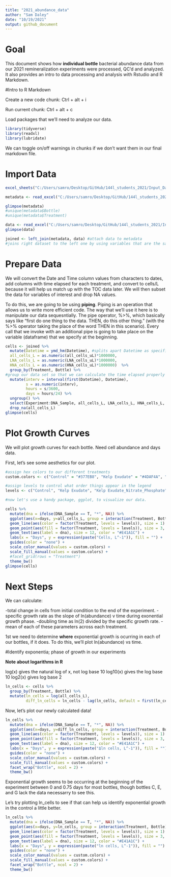 ```yaml
---
title: "2021_abundance_data"
author: "Sam Daley"
date: "10/19/2021"
output: github_document
---
```

# Goal

This document shows how **individual bottle** bacterial abundance data from our 2021 remineralization experiments were processed, QC'd and analyzed. It also provides an intro to data processing and analysis with Rstudio and R Markdown.


#Intro to R Markdown

Create a new code chunk: Ctrl + alt + i

Run current chunk: Ctrl + alt + c

Load packages that we'll need to analyze our data.
```r
library(tidyverse)
library(readxl)
library(lubridate)
```

We can toggle on/off warnings in chunks if we don't want them in our final markdown file.

# Import Data

```r
excel_sheets("C:/Users/samro/Desktop/GitHub/144l_students_2021/Input_Data/week4/144L_2021_BactAbund.xlsx")

metadata <- read_excel("C:/Users/samro/Desktop/GitHub/144l_students_2021/Input_Data/week4/144L_2021_BactAbund.xlsx", sheet = "Metadata")

glimpse(metadata)
#unique(metadata$Bottle)
#unique(metadata$Treatment)

data <- read_excel("C:/Users/samro/Desktop/GitHub/144l_students_2021/Input_Data/week4/144L_2021_BactAbund.xlsx", sheet = "Data")
glimpse(data)

joined <- left_join(metadata, data) #attach data to metadata
#joins right dataset to the left one by using variables that are the same across the two dataframes

```
# Prepare Data

We will convert the Date and Time column values from characters to dates, add columns with time elapsed for each treatment, and convert to cells/L because it will help us match up with the TOC data later. We will then subset the data for variables of interest and drop NA values.

To do this, we are going to be using **piping**. Piping is an operation that allows us to write more efficient code. The way that we'll use it here is to manipulate our data sequesntially. The pipe operator, %>%, which basically says like "first do one thing to the data. THEN, do this other thing." (with the %>% operator taking the place of the word THEN in this scenario). Every call that we invoke with an additional pipe is going to take place on the variable (dataframe) that we specify at the beginning.


```r
cells <- joined %>%
  mutate(Datetime = ymd_hm(Datetime), #splits apart Datetime as specified
  all_cells_L = as.numeric(all_cells_uL)*1000000,
  LNA_cells_L = as.numeric(LNA_cells_uL)*1000000,
  HNA_cells_L = as.numeric(HNA_cells_uL)*1000000)  %>%
  group_by(Treatment, Bottle) %>%
#group our data set so that we can calculate the time elapsed properly
  mutate(interv = interval(first(Datetime), Datetime),
         s = as.numeric(interv),
         hours = s/3600,
         days = hours/24) %>%
  ungroup() %>%
  select(Experiment:DNA_Sample, all_cells_L, LNA_cells_L, HNA_cells_L, hours, days) %>%
  drop_na(all_cells_L)
glimpse(cells)

```

# Plot Growth Curves

We will plot growth curves for each bottle. Need cell abundance and days data.

First, let's see some aesthetics for our plot.

```r
#assign hex colors to our different treatments
custom.colors <- c("Control" = "#377EB8", "Kelp Exudate" = "#4DAF4A", "Kelp Exudate_Nitrate_Phosphate" = "#E41A1C", "Glucose_Nitrate_Phosphate" = "#FF7F00")

#assign levels to control what order things appear in the legend
levels <- c("Control", "Kelp Exudate", "Kelp Exudate_Nitrate_Phosphate", "Glucose_Nitrate_Phosphate")

#now let's use a handy package, ggplot, to visualize our data.

cells %>%
  mutate(dna = ifelse(DNA_Sample == T, "*", NA)) %>%
  ggplot(aes(x=days, y=all_cells_L, group = interaction(Treatment, Bottle))) +
  geom_line(aes(color = factor(Treatment, levels = levels)), size = 1) +
  geom_point(aes(fill = factor(Treatment, levels = levels)), size = 3, color = "black", shape = 21) +
  geom_text(aes(label = dna), size = 12, color = "#E41A1C") +
  labs(x = "Days", y = expression(paste("Cells, L^-1")), fill = "") +
  guides(color = "none") +
  scale_color_manual(values = custom.colors) +
  scale_fill_manual(values = custom.colors) +
  #facet_grid(rows = "Treatment")
  theme_bw()
glimpse(cells)
```


# Next Steps

We can calculate:

-total change in cells from initial condition to the end of the experiment.
-specific growth rate as the slope of ln(abundance) v time during exonential growth phase.
-doubling time as ln(2) divided by the specific growth rate.
-mean of each of these parameters across each treatment.

1st we need to determine **where** exponential growth is ocurring in each of our bottles, if it does. To do this, we'll plot ln(abundance) vs time.

#Identify exponentia; phase of growth in our experiments

**Note about logarithms in R**

log(x) gives the natural log of x, not log base 10
log10(x) gives the log base 10
log2(x) gives log base 2

```r
ln_cells <- cells %>%
  group_by(Treatment, Bottle) %>%
  mutate(ln_cells = log(all_cells_L),
         diff_ln_cells = ln_cells - lag(ln_cells, default = first(ln_cells)))
```

Now, let's plot our newly calculated data!

```r
ln_cells %>%
  mutate(dna = ifelse(DNA_Sample == T, "*", NA)) %>%
  ggplot(aes(x=days, y=diff_ln_cells, group = interaction(Treatment, Bottle))) +
  geom_line(aes(color = factor(Treatment, levels = levels)), size = 1) +
  geom_point(aes(fill = factor(Treatment, levels = levels)), size = 3, color = "black", shape = 21) +
  geom_text(aes(label = dna), size = 12, color = "#E41A1C") +
  labs(x = "Days", y = expression(paste("Δln cells, L^-1")), fill = "") +
  guides(color = "none") +
  scale_color_manual(values = custom.colors) +
  scale_fill_manual(values = custom.colors) +
  facet_wrap("Bottle", ncol = 2) +
  theme_bw()
```
Exponential growth seems to be occurring at the beginning of the experiment between 0 and 0.75 days for most bottles, though bottles C, E, and G lack the data necessarry to see this.

Le's try plotting ln_cells to see if that can help us identify exponential growth in the control a little better. 

```r
ln_cells %>%
  mutate(dna = ifelse(DNA_Sample == T, "*", NA)) %>%
  ggplot(aes(x=days, y=ln_cells, group = interaction(Treatment, Bottle))) +
  geom_line(aes(color = factor(Treatment, levels = levels)), size = 1) +
  geom_point(aes(fill = factor(Treatment, levels = levels)), size = 3, color = "black", shape = 21) +
  geom_text(aes(label = dna), size = 12, color = "#E41A1C") +
  labs(x = "Days", y = expression(paste("ln cells, L^-1")), fill = "") +
  guides(color = "none") +
  scale_color_manual(values = custom.colors) +
  scale_fill_manual(values = custom.colors) +
  facet_wrap("Bottle", ncol = 2) +
  theme_bw()

```

